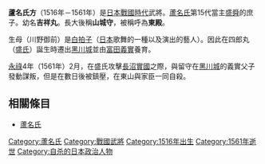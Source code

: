{{japanese|japanese=蘆名 氏方|kana=あしな うじかた|romaji=Ashina Ujikata}}
'''蘆名氏方'''（1516年－1561年）是[[日本戰國時代|日本戰國時代]]武將。[[蘆名氏|蘆名氏]]第15代當主[[蘆名盛舜|盛舜]]的庶子。幼名'''吉祥丸'''。長大後稱'''山城守'''，被稱呼為'''東殿'''。

生母（川野御前）是[[白拍子|白拍子]]（[[日本|日本]]歌舞的一種以及演出的藝人）。因此在四郎丸（[[蘆名盛氏|盛氏]]）誕生時遷出[[黑川城|黑川城]]並由[[富田義實|富田義實]]養育。

[[永祿|永祿]]4年（1561年）2月，在盛氏攻擊[[長沼實國|長沼實國]]之際，與留守在[[黑川城|黑川城]]的義實父子發動謀叛，但是在數日後被鎮壓，在東山與家臣一同自殺。

== 相關條目 ==
*[[蘆名氏|蘆名氏]]

[[Category:蘆名氏|Category:蘆名氏]]
[[Category:戰國武將|Category:戰國武將]]
[[Category:1516年出生|Category:1516年出生]]
[[Category:1561年逝世|Category:1561年逝世]]
[[Category:自杀的日本政治人物|Category:自杀的日本政治人物]]